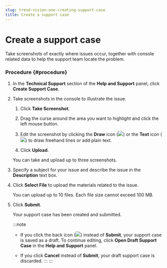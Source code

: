 ```yaml
---
slug: trend-vision-one-creating-support-case
title: Create a support case
---
```

# Create a support case

Take screenshots of exactly where issues occur, together with console related data to help the support team locate the problem.

### Procedure {#procedure}

1.  In the **Technical Support** section of the **Help and Support** panel, click **Create Support Case**.

2.  Take screenshots in the console to illustrate the issue.

    1.  Click **Take Screenshot**.

    2.  Drag the curse around the area you want to highlight and click the left mouse button.

    3.  Edit the screenshot by clicking the **Draw** icon (![](/images/draw=82926406-84db-4327-9069-e739377b0868.webp)) or the **Text** icon (![](/images/text=e744b970-cdb9-414d-a844-205fbf2dec13.webp)) to draw freehand lines or add plain text.

    4.  Click **Upload**.

    You can take and upload up to three screenshots.

3.  Specify a subject for your issue and describe the issue in the **Description** text box.

4.  Click **Select File** to upload the materials related to the issue.

    You can upload up to 10 files. Each file size cannot exceed 100 MB.

5.  Click **Submit**.

    Your support case has been created and submitted.

    :::note

    - If you click the back icon (![](/images/simulationsLeftArrow=20220525102211.webp)) instead of **Submit**, your support case is saved as a draft. To continue editing, click **Open Draft Support Case** in the **Help and Support** panel.

    - If you click **Cancel** instead of **Submit**, your draft support case is discarded.
    :::
:::
